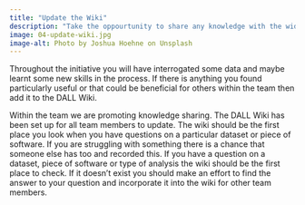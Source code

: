 ```yaml
---
title: "Update the Wiki"
description: "Take the oppourtunity to share any knowledge with the wider team."
image: 04-update-wiki.jpg
image-alt: Photo by Joshua Hoehne on Unsplash
---
```

  
  
Throughout the initiative you will have interrogated some data and maybe learnt some new skills in the process. If there is anything you found particularly useful or that could be beneficial for others within the team then add it to the DALL Wiki.

 Within the team we are promoting knowledge sharing. The DALL Wiki has been set up for all team members to update. The wiki should be the first place you look when you have questions on a particular dataset or piece of software. If you are struggling with something there is a chance that someone else has too and recorded this. If you have a question on a dataset, piece of software or type of analysis the wiki should be the first place to check. If it doesn't exist you should make an effort to find the answer to your question and incorporate it into the wiki for other team members.
